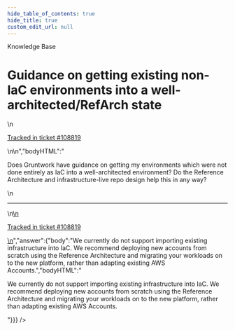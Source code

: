 ```yaml
---
hide_table_of_contents: true
hide_title: true
custom_edit_url: null
---
```



<CenterLayout>
<span class="title">Knowledge Base</span>
<h1>Guidance on getting existing non-IaC environments into a well-architected/RefArch state</h1>
<GitHub json={{"id":"D_kwDOF8slf84AP5Fb","number":483,"author":{"login":"iangrunt"},"title":"Guidance on getting existing non-IaC environments into a well-architected/RefArch state","body":"\nDoes Gruntwork have guidance on getting my environments which were not done entirely as IaC into a well-architected environment? Do the Reference Architecture and infrastructure-live repo design help this in any way? \n\n---\n\n<ins datetime=\"2022-06-22T20:03:45Z\">\n  <p><a href=\"https://support.gruntwork.io/hc/requests/108819\">Tracked in ticket #108819</a></p>\n</ins>\n","bodyHTML":"<p dir=\"auto\">Does Gruntwork have guidance on getting my environments which were not done entirely as IaC into a well-architected environment? Do the Reference Architecture and infrastructure-live repo design help this in any way?</p>\n<hr>\n<ins datetime=\"2022-06-22T20:03:45Z\">\n  <p dir=\"auto\"><a href=\"https://support.gruntwork.io/hc/requests/108819\" rel=\"nofollow\">Tracked in ticket #108819</a></p>\n</ins>","answer":{"body":"We currently do not support importing existing infrastructure into IaC. We recommend deploying new accounts from scratch using the Reference Architecture and migrating your workloads on to the new platform, rather than adapting existing AWS Accounts.","bodyHTML":"<p dir=\"auto\">We currently do not support importing existing infrastructure into IaC. We recommend deploying new accounts from scratch using the Reference Architecture and migrating your workloads on to the new platform, rather than adapting existing AWS Accounts.</p>"}}} />

</CenterLayout>
  

<!-- ##DOCS-SOURCER-START
{
  "sourcePlugin": "github-discussions",
  "hash": "13607b3180afbda08c0474079c3673e4"
}
##DOCS-SOURCER-END -->
